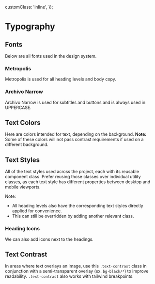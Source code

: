 
  customClass: 'inline',
});

<Meta of={Stories} />

# Typography

## Fonts

Below are all fonts used in the design system.

### Metropolis

Metropolis is used for all heading levels and body copy.

### Archivo Narrow

Archivo Narrow is used for subtitles and buttons and is always used in UPPERCASE.

<Canvas of={Stories.Fonts} />

## Text Colors

Here are colors intended for text, depending on the background. **Note:** Some of these colors will not pass contrast requirements if used on a different background.

<Canvas of={Stories.TextColor} />

## Text Styles

All of the text styles used across the project, each with its reusable component class.
Prefer reusing those classes over individual utility classes, as each text style has different properties between desktop and mobile viewports.

Note:

- All heading levels also have the corresponding text styles directly applied for convenience.
- This can still be overridden by adding another relevant class.

<Canvas of={Stories.TextStyles} />

### Heading Icons

We can also add icons next to the headings.

<Canvas of={Stories.HeadingIcons} />

## Text Contrast

In areas where text overlays an image, use this `.text-contrast` class in conjunction with a semi-transparent overlay (ex. `bg-black/*`) to improve readability. `.text-contrast` also works with tailwind breakpoints.

<Canvas of={Stories.TextContrast} />
